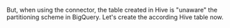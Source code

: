 But, when using the connector, the table created in Hive is "unaware" the partitioning scheme in BigQuery. Let's create the according Hive table now.
